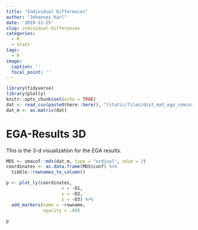 ```yaml
---
title: "Individual Differences"
author: "Johannes Karl"
date: '2019-11-25'
slug: individual-differences
categories:
  - R
  - Stats
tags:
  - R
image:
  caption: ''
  focal_point: ''
---
```



```r
library(tidyverse)
library(plotly)
knitr::opts_chunk$set(echo = TRUE)
dat <- read_csv(paste0(here::here(), "/static/files/dist_mat_ega_comcorr.csv"))
dat_m <- as.matrix(dat)
```

# EGA-Results 3D

This is the 3-d visualization for the EGA results.

```r

MDS <- smacof::mds(dat_m, type = "ordinal", ndim = 3)
coordinates <- as.data.frame(MDS$conf) %>%
  tibble::rownames_to_column()

p <- plot_ly(coordinates,
                     x = ~D1,
                     y = ~D2,
                     z = ~D3) %>%
  add_markers(name = ~rowname,
              opacity = .80)
  
p
```
